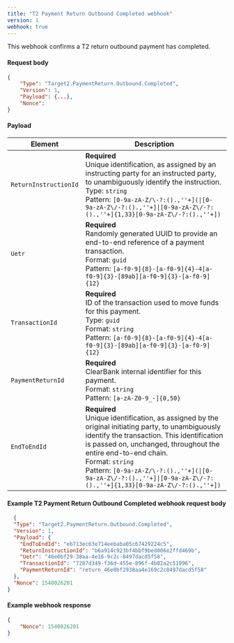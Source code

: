 ```yaml
---
title: "T2 Payment Return Outbound Completed webhook"
version: 1
webhook: true
---
```


This webhook confirms a T2 return outbound payment has completed.

#### Request body

```json
{
    "Type": "Target2.PaymentReturn.Outbound.Completed",
    "Version": 1,                                                         
    "Payload": {...},
    "Nonce":
}
```

#### Payload
| Element                    | Description                |
|----------------------------|----------------------------|
| `ReturnInstructionId` |**Required**<br /> Unique identification, as assigned by an instructing party for an instructed party, to unambiguously identify the instruction.<br/>Type: `string`<br/>Pattern: `[0-9a-zA-Z/\-?:().,''+](\|[0-9a-zA-Z\/-?:().,''+]\|[0-9a-zA-Z\/-?:().,''+]{1,33}[0-9a-zA-Z\/-?:().,''+])`|
| `Uetr`          |**Required**<br /> Randomly generated UUID to provide an end-to-end reference of a payment transaction.<br/>Format: `guid`<br/> Pattern: `[a-f0-9]{8}-[a-f0-9]{4}-4[a-f0-9]{3}-[89ab][a-f0-9]{3}-[a-f0-9]{12}`   |
| `TransactionId` |**Required**<br /> ID of the transaction used to move funds for this payment.<br/>Type: `guid`<br/>Format: `string`<br/>Pattern: `[a-f0-9]{8}-[a-f0-9]{4}-4[a-f0-9]{3}-[89ab][a-f0-9]{3}-[a-f0-9]{12}`  |
| `PaymentReturnId`     |**Required**<br /> ClearBank internal identifier for this payment.<br/>Format: `string`<br/>Pattern: `[a-zA-Z0-9_-]{0,50}` |
| `EndToEndId`    |**Required**<br />Unique identification, as assigned by the original initiating party, to unambiguously identify the transaction. This identification is passed on, unchanged, throughout the entire end-to-end chain.<br/>Format: `string`<br/>Pattern: `[0-9a-zA-Z/\-?:().,''+](\|[0-9a-zA-Z\/-?:().,''+]\|[0-9a-zA-Z\/-?:().,''+]{1,33}[0-9a-zA-Z\/-?:().,''+])`|

#### Example T2 Payment Return Outbound Completed webhook request body

```json
  {
  "Type": "Target2.PaymentReturn.Outbound.Completed",
  "Version": 1,
  "Payload": {
    "EndToEndId": "eb713ec63e714eebaba05c67429224c5",
    "ReturnInstructionId": "b6a914c923bf4bbf9bed006e2ffd469b",
    "Uetr": "46e0bf29-38aa-4e16-9c2c-8497dacd5f58",
    "TransactionId": "7287d349-f36d-455e-896f-4b82a2c51096",
    "PaymentReturnId": "return_46e0bf2938aa4e169c2c8497dacd5f58"
  },
  "Nonce": 1540026201
}
```

#### Example webhook response

```json
{
    "Nonce": 1540026201
}
```